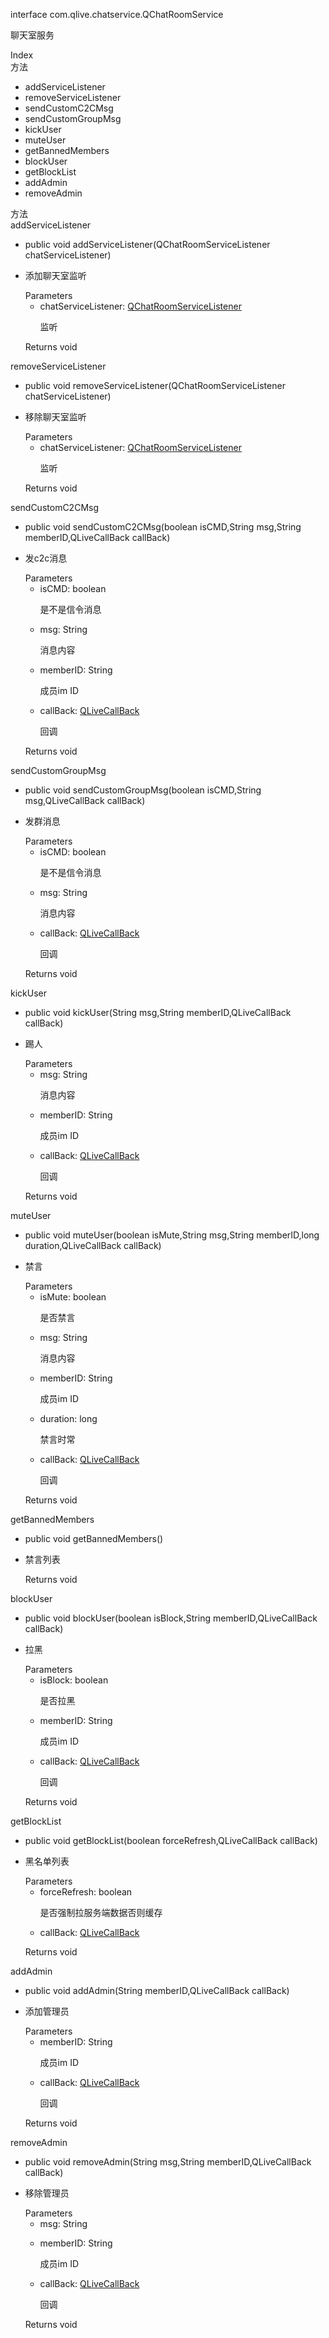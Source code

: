 <link rel="stylesheet" type="text/css" href="https://docs.qnsdk.com/styles/doc-v4-api.css" />
<div class="rtc-doc rtc-doc-page" id="rtc-doc">
<section class="rtc-doc-panel rtc-doc-describe rtc-doc-note">
                <p>interface com.qlive.chatservice.QChatRoomService</p>
                <p>聊天室服务</p>
</section>
            <div class="rtc-doc-page-wrap">Index</div>
<section class="rtc-doc-panel">
        <div class="rtc-doc-page-title">方法</div>
        <ul class="rtc-doc-catalogue">
                <li><a onClick='document.location.replace(`${document.location.protocol}//${document.location.host}${document.location.pathname}${document.location.search}#addServiceListener`)'>addServiceListener</a></li>
                <li><a onClick='document.location.replace(`${document.location.protocol}//${document.location.host}${document.location.pathname}${document.location.search}#removeServiceListener`)'>removeServiceListener</a></li>
                <li><a onClick='document.location.replace(`${document.location.protocol}//${document.location.host}${document.location.pathname}${document.location.search}#sendCustomC2CMsg`)'>sendCustomC2CMsg</a></li>
                <li><a onClick='document.location.replace(`${document.location.protocol}//${document.location.host}${document.location.pathname}${document.location.search}#sendCustomGroupMsg`)'>sendCustomGroupMsg</a></li>
                <li><a onClick='document.location.replace(`${document.location.protocol}//${document.location.host}${document.location.pathname}${document.location.search}#kickUser`)'>kickUser</a></li>
                <li><a onClick='document.location.replace(`${document.location.protocol}//${document.location.host}${document.location.pathname}${document.location.search}#muteUser`)'>muteUser</a></li>
                <li><a onClick='document.location.replace(`${document.location.protocol}//${document.location.host}${document.location.pathname}${document.location.search}#getBannedMembers`)'>getBannedMembers</a></li>
                <li><a onClick='document.location.replace(`${document.location.protocol}//${document.location.host}${document.location.pathname}${document.location.search}#blockUser`)'>blockUser</a></li>
                <li><a onClick='document.location.replace(`${document.location.protocol}//${document.location.host}${document.location.pathname}${document.location.search}#getBlockList`)'>getBlockList</a></li>
                <li><a onClick='document.location.replace(`${document.location.protocol}//${document.location.host}${document.location.pathname}${document.location.search}#addAdmin`)'>addAdmin</a></li>
                <li><a onClick='document.location.replace(`${document.location.protocol}//${document.location.host}${document.location.pathname}${document.location.search}#removeAdmin`)'>removeAdmin</a></li>
        </ul>
</section>
<div class="rtc-doc-page-wrap">方法</div>
<section class="rtc-doc-panel">
<div class="rtc-doc-page-title rtc-doc-antor" id="addServiceListener">
addServiceListener</div>
<ul class="rtc-doc-page-container">
        <li class="rtc-doc-sign-signature">public void addServiceListener(QChatRoomServiceListener chatServiceListener)</li>
    </li>
<li class="rtc-doc-page-description">
    <div class="rtc-doc-desc-wrap">
        <p>添加聊天室监听</p>
    </div>
<div class="rtc-doc-parameters-title">Parameters</div>
<ul class="rtc-doc-parameters">
    <li>
        <div>
            chatServiceListener: <a href='https://developer.qiniu.com/lowcode/api/12103/QChatRoomServiceListener'>QChatRoomServiceListener</a>
        </div>
                <p>监听</p>
    </li>
</ul>
    <div class="rtc-doc-returns-title">Returns <span>void</span></div>
</li>
</ul>
</section>
<section class="rtc-doc-panel">
<div class="rtc-doc-page-title rtc-doc-antor" id="removeServiceListener">
removeServiceListener</div>
<ul class="rtc-doc-page-container">
        <li class="rtc-doc-sign-signature">public void removeServiceListener(QChatRoomServiceListener chatServiceListener)</li>
    </li>
<li class="rtc-doc-page-description">
    <div class="rtc-doc-desc-wrap">
        <p>移除聊天室监听</p>
    </div>
<div class="rtc-doc-parameters-title">Parameters</div>
<ul class="rtc-doc-parameters">
    <li>
        <div>
            chatServiceListener: <a href='https://developer.qiniu.com/lowcode/api/12103/QChatRoomServiceListener'>QChatRoomServiceListener</a>
        </div>
                <p>监听</p>
    </li>
</ul>
    <div class="rtc-doc-returns-title">Returns <span>void</span></div>
</li>
</ul>
</section>
<section class="rtc-doc-panel">
<div class="rtc-doc-page-title rtc-doc-antor" id="sendCustomC2CMsg">
sendCustomC2CMsg</div>
<ul class="rtc-doc-page-container">
        <li class="rtc-doc-sign-signature">public void sendCustomC2CMsg(boolean isCMD,String msg,String memberID,QLiveCallBack callBack)</li>
    </li>
<li class="rtc-doc-page-description">
    <div class="rtc-doc-desc-wrap">
        <p>发c2c消息</p>
    </div>
<div class="rtc-doc-parameters-title">Parameters</div>
<ul class="rtc-doc-parameters">
    <li>
        <div>
            isCMD: boolean
        </div>
                <p>是不是信令消息</p>
    </li>
    <li>
        <div>
            msg: String
        </div>
                <p>消息内容</p>
    </li>
    <li>
        <div>
            memberID: String
        </div>
                <p>成员im ID</p>
    </li>
    <li>
        <div>
            callBack: <a href='https://developer.qiniu.com/lowcode/api/12052/QLiveCallBack'>QLiveCallBack</a>
        </div>
                <p>回调</p>
    </li>
</ul>
    <div class="rtc-doc-returns-title">Returns <span>void</span></div>
</li>
</ul>
</section>
<section class="rtc-doc-panel">
<div class="rtc-doc-page-title rtc-doc-antor" id="sendCustomGroupMsg">
sendCustomGroupMsg</div>
<ul class="rtc-doc-page-container">
        <li class="rtc-doc-sign-signature">public void sendCustomGroupMsg(boolean isCMD,String msg,QLiveCallBack callBack)</li>
    </li>
<li class="rtc-doc-page-description">
    <div class="rtc-doc-desc-wrap">
        <p>发群消息</p>
    </div>
<div class="rtc-doc-parameters-title">Parameters</div>
<ul class="rtc-doc-parameters">
    <li>
        <div>
            isCMD: boolean
        </div>
                <p>是不是信令消息</p>
    </li>
    <li>
        <div>
            msg: String
        </div>
                <p>消息内容</p>
    </li>
    <li>
        <div>
            callBack: <a href='https://developer.qiniu.com/lowcode/api/12052/QLiveCallBack'>QLiveCallBack</a>
        </div>
                <p>回调</p>
    </li>
</ul>
    <div class="rtc-doc-returns-title">Returns <span>void</span></div>
</li>
</ul>
</section>
<section class="rtc-doc-panel">
<div class="rtc-doc-page-title rtc-doc-antor" id="kickUser">
kickUser</div>
<ul class="rtc-doc-page-container">
        <li class="rtc-doc-sign-signature">public void kickUser(String msg,String memberID,QLiveCallBack callBack)</li>
    </li>
<li class="rtc-doc-page-description">
    <div class="rtc-doc-desc-wrap">
        <p>踢人</p>
    </div>
<div class="rtc-doc-parameters-title">Parameters</div>
<ul class="rtc-doc-parameters">
    <li>
        <div>
            msg: String
        </div>
                <p>消息内容</p>
    </li>
    <li>
        <div>
            memberID: String
        </div>
                <p>成员im ID</p>
    </li>
    <li>
        <div>
            callBack: <a href='https://developer.qiniu.com/lowcode/api/12052/QLiveCallBack'>QLiveCallBack</a>
        </div>
                <p>回调</p>
    </li>
</ul>
    <div class="rtc-doc-returns-title">Returns <span>void</span></div>
</li>
</ul>
</section>
<section class="rtc-doc-panel">
<div class="rtc-doc-page-title rtc-doc-antor" id="muteUser">
muteUser</div>
<ul class="rtc-doc-page-container">
        <li class="rtc-doc-sign-signature">public void muteUser(boolean isMute,String msg,String memberID,long duration,QLiveCallBack callBack)</li>
    </li>
<li class="rtc-doc-page-description">
    <div class="rtc-doc-desc-wrap">
        <p>禁言</p>
    </div>
<div class="rtc-doc-parameters-title">Parameters</div>
<ul class="rtc-doc-parameters">
    <li>
        <div>
            isMute: boolean
        </div>
                <p>是否禁言</p>
    </li>
    <li>
        <div>
            msg: String
        </div>
                <p>消息内容</p>
    </li>
    <li>
        <div>
            memberID: String
        </div>
                <p>成员im ID</p>
    </li>
    <li>
        <div>
            duration: long
        </div>
                <p>禁言时常</p>
    </li>
    <li>
        <div>
            callBack: <a href='https://developer.qiniu.com/lowcode/api/12052/QLiveCallBack'>QLiveCallBack</a>
        </div>
                <p>回调</p>
    </li>
</ul>
    <div class="rtc-doc-returns-title">Returns <span>void</span></div>
</li>
</ul>
</section>
<section class="rtc-doc-panel">
<div class="rtc-doc-page-title rtc-doc-antor" id="getBannedMembers">
getBannedMembers</div>
<ul class="rtc-doc-page-container">
        <li class="rtc-doc-sign-signature">public void getBannedMembers()</li>
    </li>
<li class="rtc-doc-page-description">
    <div class="rtc-doc-desc-wrap">
        <p>禁言列表</p>
    </div>
    <div class="rtc-doc-returns-title">Returns <span>void</span></div>
</li>
</ul>
</section>
<section class="rtc-doc-panel">
<div class="rtc-doc-page-title rtc-doc-antor" id="blockUser">
blockUser</div>
<ul class="rtc-doc-page-container">
        <li class="rtc-doc-sign-signature">public void blockUser(boolean isBlock,String memberID,QLiveCallBack callBack)</li>
    </li>
<li class="rtc-doc-page-description">
    <div class="rtc-doc-desc-wrap">
        <p>拉黑</p>
    </div>
<div class="rtc-doc-parameters-title">Parameters</div>
<ul class="rtc-doc-parameters">
    <li>
        <div>
            isBlock: boolean
        </div>
                <p>是否拉黑</p>
    </li>
    <li>
        <div>
            memberID: String
        </div>
                <p>成员im ID</p>
    </li>
    <li>
        <div>
            callBack: <a href='https://developer.qiniu.com/lowcode/api/12052/QLiveCallBack'>QLiveCallBack</a>
        </div>
                <p>回调</p>
    </li>
</ul>
    <div class="rtc-doc-returns-title">Returns <span>void</span></div>
</li>
</ul>
</section>
<section class="rtc-doc-panel">
<div class="rtc-doc-page-title rtc-doc-antor" id="getBlockList">
getBlockList</div>
<ul class="rtc-doc-page-container">
        <li class="rtc-doc-sign-signature">public void getBlockList(boolean forceRefresh,QLiveCallBack callBack)</li>
    </li>
<li class="rtc-doc-page-description">
    <div class="rtc-doc-desc-wrap">
        <p>黑名单列表</p>
    </div>
<div class="rtc-doc-parameters-title">Parameters</div>
<ul class="rtc-doc-parameters">
    <li>
        <div>
            forceRefresh: boolean
        </div>
                <p>是否强制拉服务端数据否则缓存</p>
    </li>
    <li>
        <div>
            callBack: <a href='https://developer.qiniu.com/lowcode/api/12052/QLiveCallBack'>QLiveCallBack</a>
        </div>
                <p></p>
    </li>
</ul>
    <div class="rtc-doc-returns-title">Returns <span>void</span></div>
</li>
</ul>
</section>
<section class="rtc-doc-panel">
<div class="rtc-doc-page-title rtc-doc-antor" id="addAdmin">
addAdmin</div>
<ul class="rtc-doc-page-container">
        <li class="rtc-doc-sign-signature">public void addAdmin(String memberID,QLiveCallBack callBack)</li>
    </li>
<li class="rtc-doc-page-description">
    <div class="rtc-doc-desc-wrap">
        <p>添加管理员</p>
    </div>
<div class="rtc-doc-parameters-title">Parameters</div>
<ul class="rtc-doc-parameters">
    <li>
        <div>
            memberID: String
        </div>
                <p>成员im ID</p>
    </li>
    <li>
        <div>
            callBack: <a href='https://developer.qiniu.com/lowcode/api/12052/QLiveCallBack'>QLiveCallBack</a>
        </div>
                <p>回调</p>
    </li>
</ul>
    <div class="rtc-doc-returns-title">Returns <span>void</span></div>
</li>
</ul>
</section>
<section class="rtc-doc-panel">
<div class="rtc-doc-page-title rtc-doc-antor" id="removeAdmin">
removeAdmin</div>
<ul class="rtc-doc-page-container">
        <li class="rtc-doc-sign-signature">public void removeAdmin(String msg,String memberID,QLiveCallBack callBack)</li>
    </li>
<li class="rtc-doc-page-description">
    <div class="rtc-doc-desc-wrap">
        <p>移除管理员</p>
    </div>
<div class="rtc-doc-parameters-title">Parameters</div>
<ul class="rtc-doc-parameters">
    <li>
        <div>
            msg: String
        </div>
                <p></p>
    </li>
    <li>
        <div>
            memberID: String
        </div>
                <p>成员im ID</p>
    </li>
    <li>
        <div>
            callBack: <a href='https://developer.qiniu.com/lowcode/api/12052/QLiveCallBack'>QLiveCallBack</a>
        </div>
                <p>回调</p>
    </li>
</ul>
    <div class="rtc-doc-returns-title">Returns <span>void</span></div>
</li>
</ul>
</section>
</div>

